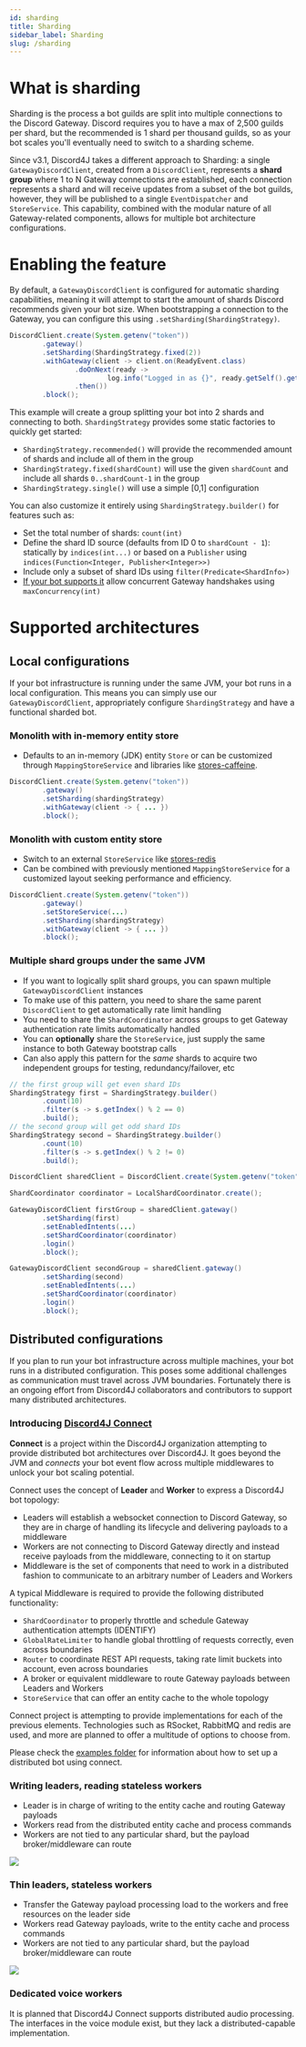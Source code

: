 ```yaml
---
id: sharding
title: Sharding
sidebar_label: Sharding
slug: /sharding
---
```


# What is sharding

Sharding is the process a bot guilds are split into multiple connections to the Discord Gateway. Discord requires you to have a max of 2,500 guilds per shard, but the recommended is 1 shard per thousand guilds, so as your bot scales you'll eventually need to switch to a sharding scheme.

Since v3.1, Discord4J takes a different approach to Sharding: a single `GatewayDiscordClient`, created from a `DiscordClient`, represents a **shard group** where 1 to N Gateway connections are established, each connection represents a shard and will receive updates from a subset of the bot guilds, however, they will be published to a single `EventDispatcher` and `StoreService`. This capability, combined with the modular nature of all Gateway-related components, allows for multiple bot architecture configurations.

# Enabling the feature

By default, a `GatewayDiscordClient` is configured for automatic sharding capabilities, meaning it will attempt to start the amount of shards Discord recommends given your bot size. When bootstrapping a connection to the Gateway, you can configure this using `.setSharding(ShardingStrategy)`.

```java
DiscordClient.create(System.getenv("token"))
        .gateway()
        .setSharding(ShardingStrategy.fixed(2))
        .withGateway(client -> client.on(ReadyEvent.class)
                .doOnNext(ready ->
                        log.info("Logged in as {}", ready.getSelf().getUsername()))
                .then())
        .block();
```

This example will create a group splitting your bot into 2 shards and connecting to both. `ShardingStrategy` provides some static factories to quickly get started:

- `ShardingStrategy.recommended()` will provide the recommended amount of shards and include all of them in the group
- `ShardingStrategy.fixed(shardCount)` will use the given `shardCount` and include all shards `0..shardCount-1` in the group
- `ShardingStrategy.single()` will use a simple [0,1] configuration

You can also customize it entirely using `ShardingStrategy.builder()` for features such as:

- Set the total number of shards: `count(int)`
- Define the shard ID source (defaults from ID 0 to `shardCount - 1`): statically by `indices(int...)` or based on a `Publisher` using `indices(Function<Integer, Publisher<Integer>>)`
- Include only a subset of shard IDs using `filter(Predicate<ShardInfo>)`
- [If your bot supports it](https://discord.com/developers/docs/topics/gateway#sharding-for-very-large-bots) allow concurrent Gateway handshakes using `maxConcurrency(int)`

# Supported architectures

## Local configurations

If your bot infrastructure is running under the same JVM, your bot runs in a local configuration. This means you can simply use our `GatewayDiscordClient`, appropriately configure `ShardingStrategy` and have a functional sharded bot.

### Monolith with in-memory entity store

- Defaults to an in-memory (JDK) entity `Store` or can be customized through `MappingStoreService` and libraries like [stores-caffeine](https://github.com/Discord4J/Stores/tree/master/caffeine).

```java
DiscordClient.create(System.getenv("token"))
        .gateway()
        .setSharding(shardingStrategy)
        .withGateway(client -> { ... })
        .block();
```

### Monolith with custom entity store

- Switch to an external `StoreService` like [stores-redis](https://github.com/Discord4J/Stores/tree/master/redis)
- Can be combined with previously mentioned `MappingStoreService` for a customized layout seeking performance and efficiency.

```java
DiscordClient.create(System.getenv("token"))
        .gateway()
        .setStoreService(...)
        .setSharding(shardingStrategy)
        .withGateway(client -> { ... })
        .block();
```

### Multiple shard groups under the same JVM

- If you want to logically split shard groups, you can spawn multiple `GatewayDiscordClient` instances
- To make use of this pattern, you need to share the same parent `DiscordClient` to get automatically rate limit handling
- You need to share the `ShardCoordinator` across groups to get Gateway authentication rate limits automatically handled
- You can **optionally** share the `StoreService`, just supply the same instance to both Gateway bootstrap calls
- Can also apply this pattern for the _same_ shards to acquire two independent groups for testing, redundancy/failover, etc

```java
// the first group will get even shard IDs
ShardingStrategy first = ShardingStrategy.builder()
        .count(10)
        .filter(s -> s.getIndex() % 2 == 0)
        .build();
// the second group will get odd shard IDs
ShardingStrategy second = ShardingStrategy.builder()
        .count(10)
        .filter(s -> s.getIndex() % 2 != 0)
        .build();

DiscordClient sharedClient = DiscordClient.create(System.getenv("token"));

ShardCoordinator coordinator = LocalShardCoordinator.create();

GatewayDiscordClient firstGroup = sharedClient.gateway()
        .setSharding(first)
        .setEnabledIntents(...)
        .setShardCoordinator(coordinator)
        .login()
        .block();

GatewayDiscordClient secondGroup = sharedClient.gateway()
        .setSharding(second)
        .setEnabledIntents(...)
        .setShardCoordinator(coordinator)
        .login()
        .block();
```

## Distributed configurations

If you plan to run your bot infrastructure across multiple machines, your bot runs in a distributed configuration. This poses some additional challenges as communication must travel across JVM boundaries. Fortunately there is an ongoing effort from Discord4J collaborators and contributors to support many distributed architectures.

### Introducing [Discord4J Connect](https://github.com/Discord4J/connect)

**Connect** is a project within the Discord4J organization attempting to provide distributed bot architectures over Discord4J. It goes beyond the JVM and _connects_ your bot event flow across multiple middlewares to unlock your bot scaling potential.

Connect uses the concept of **Leader** and **Worker** to express a Discord4J bot topology:

- Leaders will establish a websocket connection to Discord Gateway, so they are in charge of handling its lifecycle and delivering payloads to a middleware
- Workers are not connecting to Discord Gateway directly and instead receive payloads from the middleware, connecting to it on startup
- Middleware is the set of components that need to work in a distributed fashion to communicate to an arbitrary number of Leaders and Workers

A typical Middleware is required to provide the following distributed functionality:

- `ShardCoordinator` to properly throttle and schedule Gateway authentication attempts (IDENTIFY)
- `GlobalRateLimiter` to handle global throttling of requests correctly, even across boundaries
- `Router` to coordinate REST API requests, taking rate limit buckets into account, even across boundaries
- A broker or equivalent middleware to route Gateway payloads between Leaders and Workers
- `StoreService` that can offer an entity cache to the whole topology

Connect project is attempting to provide implementations for each of the previous elements. Technologies such as RSocket, RabbitMQ and redis are used, and more are planned to offer a multitude of options to choose from.

Please check the [examples folder](https://github.com/Discord4J/connect/tree/master/examples) for information about how to set up a distributed bot using connect.

### Writing leaders, reading stateless workers

- Leader is in charge of writing to the entity cache and routing Gateway payloads
- Workers read from the distributed entity cache and process commands
- Workers are not tied to any particular shard, but the payload broker/middleware can route

<img src="/img/distributed-discord4j-bot-writer-leaders.svg" />

### Thin leaders, stateless workers

- Transfer the Gateway payload processing load to the workers and free resources on the leader side
- Workers read Gateway payloads, write to the entity cache and process commands
- Workers are not tied to any particular shard, but the payload broker/middleware can route

<img src="/img/distributed-discord4j-bot-thin-leaders.svg" />

### Dedicated voice workers

It is planned that Discord4J Connect supports distributed audio processing. The interfaces in the voice module exist, but they lack a distributed-capable implementation.

